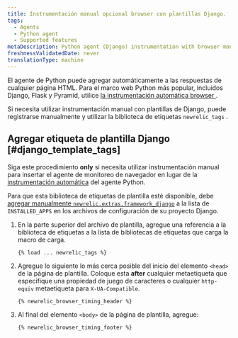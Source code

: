 ```yaml
---
title: Instrumentación manual opcional browser con plantillas Django.
tags:
  - Agents
  - Python agent
  - Supported features
metaDescription: Python agent (Django) instrumentation with browser monitoring.
freshnessValidatedDate: never
translationType: machine
---
```


El agente de Python puede agregar automáticamente <InlinePopover type="browser"/>a las respuestas de cualquier página HTML. Para el marco web Python más popular, incluidos Django, Flask y Pyramid, utilice [la instrumentación automática browser ](/docs/agents/python-agent/supported-features/page-load-timing-python).

Si necesita utilizar instrumentación manual con plantillas de Django, puede registrarse manualmente y utilizar la biblioteca de etiquetas `newrelic_tags` .

## Agregar etiqueta de plantilla Django [#django_template_tags]

Siga este procedimiento <DoNotTranslate>**only**</DoNotTranslate> si necesita utilizar instrumentación manual para insertar el agente de monitoreo de navegador en lugar de la [instrumentación automática](/docs/agents/python-agent/supported-features/page-load-timing-python) del agente Python.

Para que esta biblioteca de etiquetas de plantilla esté disponible, debe [agregar manualmente `newrelic.extras.framework_django`](/docs/release-notes/agent-release-notes/python-release-notes/python-agent-110192) a la lista de `INSTALLED_APPS` en los archivos de configuración de su proyecto Django.

1. En la parte superior del archivo de plantilla, agregue una referencia a la biblioteca de etiquetas a la lista de bibliotecas de etiquetas que carga la macro de carga.

   ```
   {% load ... newrelic_tags %}
   ```

2. Agregue lo siguiente lo más cerca posible del inicio del elemento `<head>` de la página de plantilla. Coloque esta <DoNotTranslate>**after**</DoNotTranslate> cualquier metaetiqueta que especifique una propiedad de juego de caracteres o cualquier `http-equiv` metaetiqueta para `X-UA-Compatible`.

   ```
   {% newrelic_browser_timing_header %}
   ```

3. Al final del elemento `<body>` de la página de plantilla, agregue:

   ```
   {% newrelic_browser_timing_footer %}
   ```